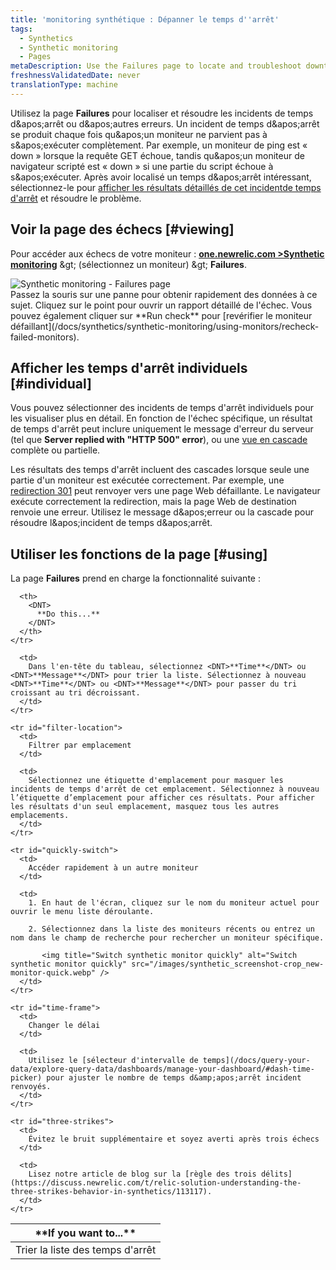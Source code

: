 ```yaml
---
title: 'monitoring synthétique : Dépanner le temps d''arrêt'
tags:
  - Synthetics
  - Synthetic monitoring
  - Pages
metaDescription: Use the Failures page to locate and troubleshoot downtime incidents. Jump to a results from each downtime incident to understand the failure.
freshnessValidatedDate: never
translationType: machine
---
```


Utilisez la page <DNT>**Failures**</DNT> pour localiser et résoudre les incidents de temps d&amp;apos;arrêt ou d&amp;apos;autres erreurs. Un incident de temps d&amp;apos;arrêt se produit chaque fois qu&amp;apos;un moniteur ne parvient pas à s&amp;apos;exécuter complètement. Par exemple, un moniteur de ping est « down » lorsque la requête GET échoue, tandis qu&amp;apos;un moniteur de navigateur scripté est « down » si une partie du script échoue à s&amp;apos;exécuter. Après avoir localisé un temps d&amp;apos;arrêt intéressant, sélectionnez-le pour [afficher les résultats détaillés de cet incidentde temps d'arrêt](/docs/synthetics/new-relic-synthetics/using-monitors/viewing-monitor-results#understanding) et résoudre le problème.

## Voir la page des échecs [#viewing]

Pour accéder aux échecs de votre moniteur : <DNT>**[one.newrelic.com &gt;Synthetic monitoring](https://one.newrelic.com/synthetics-nerdlets)**</DNT> &amp;gt; (sélectionnez un moniteur) &amp;gt; <DNT>**Failures**</DNT>.

<img title="Synthetic monitoring - Failures page" alt="Synthetic monitoring - Failures page" src="/images/synthetic_screenshot-full_failure-page.webp" />

<figcaption>
  Passez la souris sur une panne pour obtenir rapidement des données à ce sujet. Cliquez sur le point pour ouvrir un rapport détaillé de l'échec. Vous pouvez également cliquer sur <DNT>**Run check**</DNT> pour [revérifier le moniteur défaillant](/docs/synthetics/synthetic-monitoring/using-monitors/recheck-failed-monitors).
</figcaption>

## Afficher les temps d'arrêt individuels [#individual]

Vous pouvez sélectionner des incidents de temps d'arrêt individuels pour les visualiser plus en détail. En fonction de l'échec spécifique, un résultat de temps d'arrêt peut inclure uniquement le message d'erreur du serveur (tel que <DNT>**Server replied with &quot;HTTP 500&quot; error**</DNT>), ou une [vue en cascade](/docs/synthetics/new-relic-synthetics/using-monitors/viewing-monitor-results#understanding) complète ou partielle.

Les résultats des temps d'arrêt incluent des cascades lorsque seule une partie d'un moniteur est exécutée correctement. Par exemple, une [redirection 301](http://en.wikipedia.org/wiki/HTTP_301) peut renvoyer vers une page Web défaillante. Le navigateur exécute correctement la redirection, mais la page Web de destination renvoie une erreur. Utilisez le message d&amp;apos;erreur ou la cascade pour résoudre l&amp;apos;incident de temps d&amp;apos;arrêt.

## Utiliser les fonctions de la page [#using]

La page <DNT>**Failures**</DNT> prend en charge la fonctionnalité suivante :

<table>
  <thead>
    <tr>
      <th width={200}>
        <DNT>
          **If you want to...**
        </DNT>
      </th>

      <th>
        <DNT>
          **Do this...**
        </DNT>
      </th>
    </tr>
  </thead>

  <tbody>
    <tr id="sort-list">
      <td>
        Trier la liste des temps d'arrêt
      </td>

      <td>
        Dans l'en-tête du tableau, sélectionnez <DNT>**Time**</DNT> ou <DNT>**Message**</DNT> pour trier la liste. Sélectionnez à nouveau <DNT>**Time**</DNT> ou <DNT>**Message**</DNT> pour passer du tri croissant au tri décroissant.
      </td>
    </tr>

    <tr id="filter-location">
      <td>
        Filtrer par emplacement
      </td>

      <td>
        Sélectionnez une étiquette d'emplacement pour masquer les incidents de temps d'arrêt de cet emplacement. Sélectionnez à nouveau l’étiquette d’emplacement pour afficher ces résultats. Pour afficher les résultats d'un seul emplacement, masquez tous les autres emplacements.
      </td>
    </tr>

    <tr id="quickly-switch">
      <td>
        Accéder rapidement à un autre moniteur
      </td>

      <td>
        1. En haut de l'écran, cliquez sur le nom du moniteur actuel pour ouvrir le menu liste déroulante.

        2. Sélectionnez dans la liste des moniteurs récents ou entrez un nom dans le champ de recherche pour rechercher un moniteur spécifique.

           <img title="Switch synthetic monitor quickly" alt="Switch synthetic monitor quickly" src="/images/synthetic_screenshot-crop_new-monitor-quick.webp" />
      </td>
    </tr>

    <tr id="time-frame">
      <td>
        Changer le délai
      </td>

      <td>
        Utilisez le [sélecteur d'intervalle de temps](/docs/query-your-data/explore-query-data/dashboards/manage-your-dashboard/#dash-time-picker) pour ajuster le nombre de temps d&amp;apos;arrêt incident renvoyés.
      </td>
    </tr>

    <tr id="three-strikes">
      <td>
        Évitez le bruit supplémentaire et soyez averti après trois échecs
      </td>

      <td>
        Lisez notre article de blog sur la [règle des trois délits](https://discuss.newrelic.com/t/relic-solution-understanding-the-three-strikes-behavior-in-synthetics/113117).
      </td>
    </tr>
  </tbody>
</table>